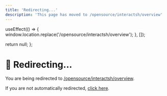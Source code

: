 ```yaml
---
title: 'Redirecting...'
description: 'This page has moved to /opensource/interactsh/overview'
---
```



  useEffect(() => {
    window.location.replace('/opensource/interactsh/overview');
  }, []);
  
  return null;
};

<RedirectComponent />

# 🔄 Redirecting...

You are being redirected to [/opensource/interactsh/overview](/opensource/interactsh/overview).

If you are not automatically redirected, [click here](/opensource/interactsh/overview).

<script dangerouslySetInnerHTML={{
  __html: `
    setTimeout(function() {
      if (typeof window !== 'undefined') {
        window.location.href = '/opensource/interactsh/overview';
      }
    }, 100);
  `
}} />